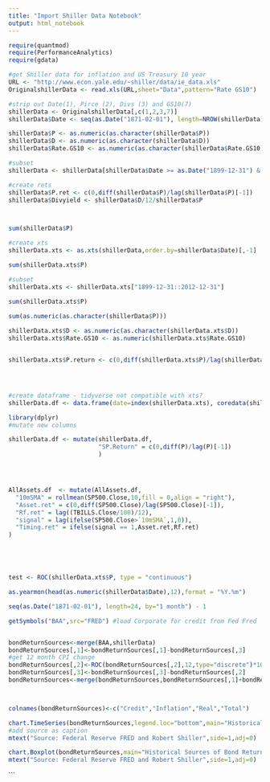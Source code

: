 ```yaml
---
title: "Import Shiller Data Notebook"
output: html_notebook
---
```


```r
require(quantmod)
require(PerformanceAnalytics)
require(gdata) 

#get Shiller data for inflation and US Treasury 10 year
URL <- "http://www.econ.yale.edu/~shiller/data/ie_data.xls"
OriginalshillerData <- read.xls(URL,sheet="Data",pattern="Rate GS10")

#strip out Date(1), Pirce (2), Divs (3) and GS10(7)
shillerData <- OriginalshillerData[,c(1,2,3,7)]
shillerData$Date <- seq(as.Date("1871-02-01"), length=NROW(shillerData), by="1 month") - 1

shillerData$P <- as.numeric(as.character(shillerData$P))
shillerData$D <- as.numeric(as.character(shillerData$D))
shillerData$Rate.GS10 <- as.numeric(as.character(shillerData$Rate.GS10))

#subset
shillerData <- shillerData[shillerData$Date >= as.Date("1899-12-31") & shillerData$Date <= as.Date("2012-12-31"),]

#create rets
shillerData$P.ret <- c(0,diff(shillerData$P)/lag(shillerData$P)[-1])
shillerData$Divyield <- shillerData$D/12/shillerData$P



sum(shillerData$P)

#create xts
shillerData.xts <- as.xts(shillerData,order.by=shillerData$Date)[,-1]

sum(shillerData.xts$P)

#subset
shillerData.xts <- shillerData.xts["1899-12-31::2012-12-31"]

sum(shillerData.xts$P)
                                
sum(as.numeric(as.character(shillerData$P)))

shillerData.xts$D <- as.numeric(as.character(shillerData.xts$D))
shillerData.xts$Rate.GS10 <- as.numeric(shillerData.xts$Rate.GS10)


shillerData.xts$P.return <- c(0,diff(shillerData.xts$P)/lag(shillerData.xts$P)[-1])




#create dataframe - tidyverse not compatible with xts?
shillerData.df <- data.frame(date=index(shillerData.xts), coredata(shillerData.xts)) #, row.names = index(AllAssets))
```


```r
library(dplyr)
#mutate new columns

shillerData.df <- mutate(shillerData.df,
                         "SP.Return" = c(0,diff(P)/lag(P)[-1])
                         )




AllAssets.df  <- mutate(AllAssets.df, 
  "10mSMA" = rollmean(SP500.Close,10,fill = 0,align = "right"),
  "Asset.ret" = c(0,diff(SP500.Close)/lag(SP500.Close)[-1]),
  "Rf.ret" = lag((TBILLS.Close/100)/12),
  "signal" = lag(ifelse(SP500.Close>`10mSMA`,1,0)),
  "Timing.ret" = ifelse(signal == 1,Asset.ret,Rf.ret) 
)





test <- ROC(shillerData.xts$P, type = "continuous")

as.yearmon(head(as.numeric(shillerData$Date),12),format = "%Y.%m")

seq(as.Date("1871-02-01"), length=24, by="1 month") - 1

getSymbols("BAA",src="FRED") #load Corporate for credit from Fed Fred


bondReturnSources<-merge(BAA,shillerData)
bondReturnSources[,1]<-bondReturnSources[,1]-bondReturnSources[,3]
#get 12 month CPI change
bondReturnSources[,2]<-ROC(bondReturnSources[,2],12,type="discrete")*100
bondReturnSources[,3]<-bondReturnSources[,3]-bondReturnSources[,2]
bondReturnSources<-merge(bondReturnSources,bondReturnSources[,1]+bondReturnSources[,2]+bondReturnSources[,3])



colnames(bondReturnSources)<-c("Credit","Inflation","Real","Total")

chart.TimeSeries(bondReturnSources,legend.loc="bottom",main="Historical Sources of Bond Returns",ylab="Yield as %",colorset=c("cadetblue","darkolivegreen3","goldenrod","gray70"))
#add source as caption
mtext("Source: Federal Reserve FRED and Robert Shiller",side=1,adj=0)

chart.Boxplot(bondReturnSources,main="Historical Sources of Bond Returns",colorset=c("cadetblue","darkolivegreen3","goldenrod","gray70"))
mtext("Source: Federal Reserve FRED and Robert Shiller",side=1,adj=0)

```


```

